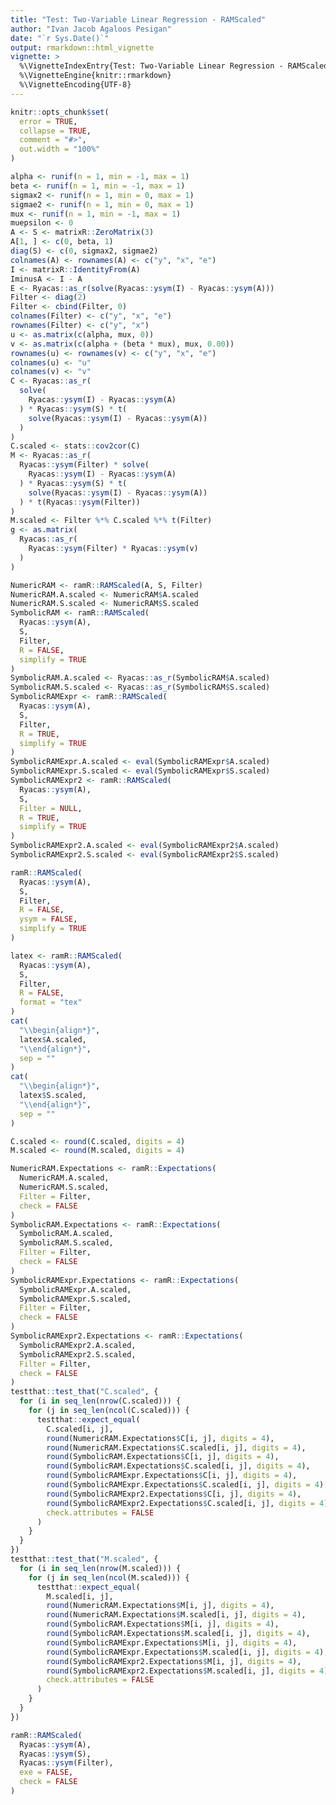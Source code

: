```yaml
---
title: "Test: Two-Variable Linear Regression - RAMScaled"
author: "Ivan Jacob Agaloos Pesigan"
date: "`r Sys.Date()`"
output: rmarkdown::html_vignette
vignette: >
  %\VignetteIndexEntry{Test: Two-Variable Linear Regression - RAMScaled}
  %\VignetteEngine{knitr::rmarkdown}
  %\VignetteEncoding{UTF-8}
---
```



```r
knitr::opts_chunk$set(
  error = TRUE,
  collapse = TRUE,
  comment = "#>",
  out.width = "100%"
)
```



```r
alpha <- runif(n = 1, min = -1, max = 1)
beta <- runif(n = 1, min = -1, max = 1)
sigmax2 <- runif(n = 1, min = 0, max = 1)
sigmae2 <- runif(n = 1, min = 0, max = 1)
mux <- runif(n = 1, min = -1, max = 1)
muepsilon <- 0
A <- S <- matrixR::ZeroMatrix(3)
A[1, ] <- c(0, beta, 1)
diag(S) <- c(0, sigmax2, sigmae2)
colnames(A) <- rownames(A) <- c("y", "x", "e")
I <- matrixR::IdentityFrom(A)
IminusA <- I - A
E <- Ryacas::as_r(solve(Ryacas::ysym(I) - Ryacas::ysym(A)))
Filter <- diag(2)
Filter <- cbind(Filter, 0)
colnames(Filter) <- c("y", "x", "e")
rownames(Filter) <- c("y", "x")
u <- as.matrix(c(alpha, mux, 0))
v <- as.matrix(c(alpha + (beta * mux), mux, 0.00))
rownames(u) <- rownames(v) <- c("y", "x", "e")
colnames(u) <- "u"
colnames(v) <- "v"
C <- Ryacas::as_r(
  solve(
    Ryacas::ysym(I) - Ryacas::ysym(A)
  ) * Ryacas::ysym(S) * t(
    solve(Ryacas::ysym(I) - Ryacas::ysym(A))
  )
)
C.scaled <- stats::cov2cor(C)
M <- Ryacas::as_r(
  Ryacas::ysym(Filter) * solve(
    Ryacas::ysym(I) - Ryacas::ysym(A)
  ) * Ryacas::ysym(S) * t(
    solve(Ryacas::ysym(I) - Ryacas::ysym(A))
  ) * t(Ryacas::ysym(Filter))
)
M.scaled <- Filter %*% C.scaled %*% t(Filter)
g <- as.matrix(
  Ryacas::as_r(
    Ryacas::ysym(Filter) * Ryacas::ysym(v)
  )
)
```


\begin{equation}
  \begin{split}
    y &= \alpha + \beta x + \varepsilon \\
    y &= `r alpha` + \left( `r beta` x \right) + \varepsilon
  \end{split}
\end{equation}


```r
NumericRAM <- ramR::RAMScaled(A, S, Filter)
NumericRAM.A.scaled <- NumericRAM$A.scaled
NumericRAM.S.scaled <- NumericRAM$S.scaled
SymbolicRAM <- ramR::RAMScaled(
  Ryacas::ysym(A),
  S,
  Filter,
  R = FALSE,
  simplify = TRUE
)
SymbolicRAM.A.scaled <- Ryacas::as_r(SymbolicRAM$A.scaled)
SymbolicRAM.S.scaled <- Ryacas::as_r(SymbolicRAM$S.scaled)
SymbolicRAMExpr <- ramR::RAMScaled(
  Ryacas::ysym(A),
  S,
  Filter,
  R = TRUE,
  simplify = TRUE
)
SymbolicRAMExpr.A.scaled <- eval(SymbolicRAMExpr$A.scaled)
SymbolicRAMExpr.S.scaled <- eval(SymbolicRAMExpr$S.scaled)
SymbolicRAMExpr2 <- ramR::RAMScaled(
  Ryacas::ysym(A),
  S,
  Filter = NULL,
  R = TRUE,
  simplify = TRUE
)
SymbolicRAMExpr2.A.scaled <- eval(SymbolicRAMExpr2$A.scaled)
SymbolicRAMExpr2.S.scaled <- eval(SymbolicRAMExpr2$S.scaled)
```



```r
ramR::RAMScaled(
  Ryacas::ysym(A),
  S,
  Filter,
  R = FALSE,
  ysym = FALSE,
  simplify = TRUE
)
```



```r
latex <- ramR::RAMScaled(
  Ryacas::ysym(A),
  S,
  Filter,
  R = FALSE,
  format = "tex"
)
cat(
  "\\begin{align*}",
  latex$A.scaled,
  "\\end{align*}",
  sep = ""
)
cat(
  "\\begin{align*}",
  latex$S.scaled,
  "\\end{align*}",
  sep = ""
)
```
```r
C.scaled <- round(C.scaled, digits = 4)
M.scaled <- round(M.scaled, digits = 4)
```



```r
NumericRAM.Expectations <- ramR::Expectations(
  NumericRAM.A.scaled,
  NumericRAM.S.scaled,
  Filter = Filter,
  check = FALSE
)
SymbolicRAM.Expectations <- ramR::Expectations(
  SymbolicRAM.A.scaled,
  SymbolicRAM.S.scaled,
  Filter = Filter,
  check = FALSE
)
SymbolicRAMExpr.Expectations <- ramR::Expectations(
  SymbolicRAMExpr.A.scaled,
  SymbolicRAMExpr.S.scaled,
  Filter = Filter,
  check = FALSE
)
SymbolicRAMExpr2.Expectations <- ramR::Expectations(
  SymbolicRAMExpr2.A.scaled,
  SymbolicRAMExpr2.S.scaled,
  Filter = Filter,
  check = FALSE
)
testthat::test_that("C.scaled", {
  for (i in seq_len(nrow(C.scaled))) {
    for (j in seq_len(ncol(C.scaled))) {
      testthat::expect_equal(
        C.scaled[i, j],
        round(NumericRAM.Expectations$C[i, j], digits = 4),
        round(NumericRAM.Expectations$C.scaled[i, j], digits = 4),
        round(SymbolicRAM.Expectations$C[i, j], digits = 4),
        round(SymbolicRAM.Expectations$C.scaled[i, j], digits = 4),
        round(SymbolicRAMExpr.Expectations$C[i, j], digits = 4),
        round(SymbolicRAMExpr.Expectations$C.scaled[i, j], digits = 4),
        round(SymbolicRAMExpr2.Expectations$C[i, j], digits = 4),
        round(SymbolicRAMExpr2.Expectations$C.scaled[i, j], digits = 4),
        check.attributes = FALSE
      )
    }
  }
})
testthat::test_that("M.scaled", {
  for (i in seq_len(nrow(M.scaled))) {
    for (j in seq_len(ncol(M.scaled))) {
      testthat::expect_equal(
        M.scaled[i, j],
        round(NumericRAM.Expectations$M[i, j], digits = 4),
        round(NumericRAM.Expectations$M.scaled[i, j], digits = 4),
        round(SymbolicRAM.Expectations$M[i, j], digits = 4),
        round(SymbolicRAM.Expectations$M.scaled[i, j], digits = 4),
        round(SymbolicRAMExpr.Expectations$M[i, j], digits = 4),
        round(SymbolicRAMExpr.Expectations$M.scaled[i, j], digits = 4),
        round(SymbolicRAMExpr2.Expectations$M[i, j], digits = 4),
        round(SymbolicRAMExpr2.Expectations$M.scaled[i, j], digits = 4),
        check.attributes = FALSE
      )
    }
  }
})
```



```r
ramR::RAMScaled(
  Ryacas::ysym(A),
  Ryacas::ysym(S),
  Ryacas::ysym(Filter),
  exe = FALSE,
  check = FALSE
)
```

